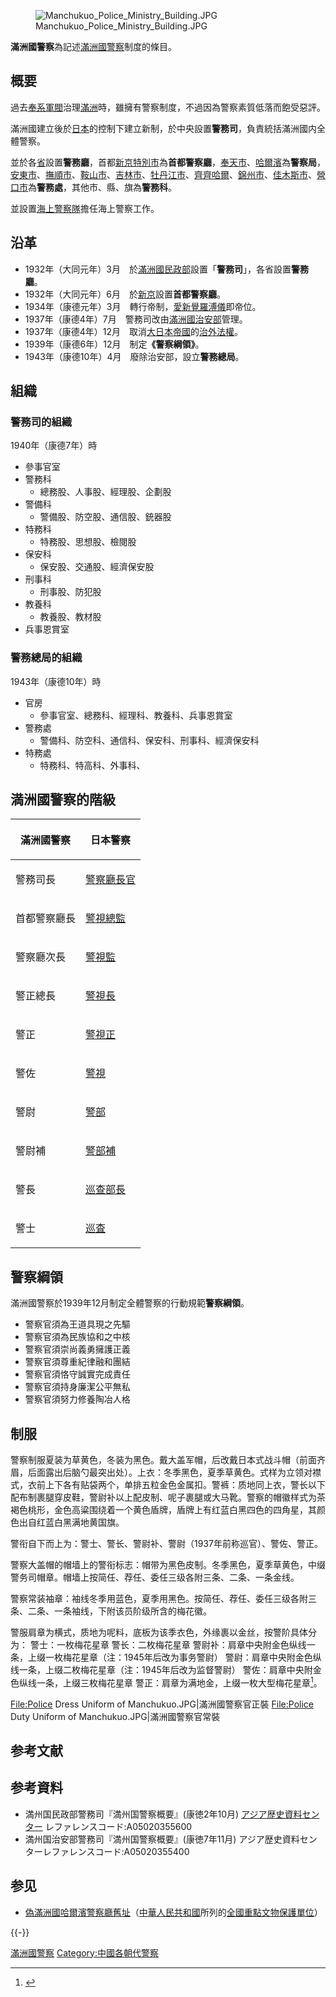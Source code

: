 [[File:Manchukuo_Police_Ministry_Building.JPG|thumb]]

'''滿洲國警察'''為記述[[滿洲國|滿洲國]][[警察|警察]]制度的條目。

== 概要 ==
過去[[奉系軍閥|奉系軍閥]]治理[[滿洲|滿洲]]時，雖擁有警察制度，不過因為警察素質低落而飽受惡評。

滿洲國建立後於[[大日本帝國|日本]]的控制下建立新制，於中央設置'''警務司'''，負責統括滿洲國内全體警察。

並於各[[滿洲國行政區劃|省]]設置'''警務廳'''，首都[[新京|新京特別市]]為'''首都警察廳'''，[[瀋陽|奉天市]]、[[哈爾濱|哈爾濱]]為'''警察局'''，[[丹東市|安東市]]、[[撫順|撫順市]]、[[鞍山|鞍山市]]、[[吉林市|吉林市]]、[[牡丹江市|牡丹江市]]、[[齊齊哈爾|齊齊哈爾]]、[[錦州|錦州市]]、[[佳木斯市|佳木斯市]]、[[營口|營口市]]為'''警務處'''，其他市、縣、旗為'''警務科'''。

並設置[[海上警察隊_(滿洲國)|海上警察隊]]擔任海上警察工作。

==沿革==
*1932年（大同元年）3月　於[[滿洲國民政部|滿洲國民政部]]設置「'''警務司'''」，各省設置'''警務廳'''。
*1932年（大同元年）6月　於[[新京|新京]]設置'''首都警察廳'''。
*1934年（康德元年）3月　轉行帝制，[[愛新覺羅溥儀|愛新覺羅溥儀]]即帝位。
*1937年（康德4年）7月　警務司改由[[滿洲國治安部|滿洲國治安部]]管理。
*1937年（康德4年）12月　取消[[大日本帝國|大日本帝國]]的[[治外法權|治外法權]]。
*1939年（康德6年）12月　制定'''《警察綱領》'''。
*1943年（康德10年）4月　廢除治安部，設立'''警務總局'''。

==組織==
===警務司的組織===
1940年（康德7年）時
*參事官室
*警務科
**總務股、人事股、經理股、企劃股
*警備科
**警備股、防空股、通信股、銃器股
*特務科
**特務股、思想股、檢閱股
*保安科
**保安股、交通股、經濟保安股
*刑事科
**刑事股、防犯股
*教養科
**教養股、教材股
*兵事恩賞室
=== 警務總局的組織 ===
1943年（康德10年）時
*官房
**參事官室、總務科、經理科、教養科、兵事恩賞室
*警務處
**警備科、防空科、通信科、保安科、刑事科、經濟保安科
*特務處
**特務科、特高科、外事科、

==満洲國警察的階級==
{| class="wikitable"
|-
! 滿洲國警察
! 日本警察
|-
| 警務司長
| [[警察廳長官|警察廳長官]]
|-
| 首都警察廳長
| [[警視總監|警視總監]]
|-
|警察廳次長
| [[警視監|警視監]]
|-
|警正總長
|[[警視長|警視長]]
|-
| 警正
| [[警視正|警視正]]
|-
| 警佐
| [[警視|警視]]
|-
| 警尉
| [[警部|警部]]
|-
| 警尉補
| [[警部補|警部補]]
|-
| 警長
| [[巡查部長|巡查部長]]
|-
| 警士
| [[巡査|巡査]]
|}

==警察綱領==
滿洲國警察於1939年12月制定全體警察的行動規範'''警察綱領'''。
*警察官須為王道具現之先驅
*警察官須為民族協和之中核
*警察官須崇尚義勇擁護正義
*警察官須尊重紀律融和團結
*警察官須恪守誠實完成責任
*警察官須持身廉潔公平無私
*警察官須努力修養陶冶人格

==制服==
警察制服夏装为草黄色，冬装为黑色。戴大盖军帽，后改戴日本式战斗帽（前面齐眉，后面露出后脑勺最突出处）。上衣：冬季黑色，夏季草黄色。式样为立领对襟式，衣前上下各有贴袋两个，单排五粒金色金属扣。警裤：质地同上衣，警长以下配布制裹腿穿皮鞋，警尉补以上配皮制、呢子裹腿或大马靴。警察的帽徽样式为茶褐色桃形，金色高粱围绕着一个黄色盾牌，盾牌上有红蓝白黑四色的四角星，其颜色出自红蓝白黑满地黄国旗。

警衔自下而上为：警士、警长、警尉补、警尉（1937年前称巡官）、警佐、警正。

警察大盖帽的帽墙上的警衔标志：帽带为黑色皮制。冬季黑色，夏季草黄色，中缀警务司帽章。帽墙上按简任、荐任、委任三级各附三条、二条、一条金线。

警察常装袖章：袖线冬季用蓝色，夏季用黑色。按简任、荐任、委任三级各附三条、二条、一条袖线，下附该员阶级所含的梅花徽。

警服肩章为横式，质地为呢料，底板为该季衣色，外缘裹以金丝，按警阶具体分为： 警士：一枚梅花星章 警长：二枚梅花星章 警尉补：肩章中央附金色纵线一条，上缀一枚梅花星章（注：1945年后改为事务警尉） 警尉：肩章中央附金色纵线一条，上缀二枚梅花星章（注：1945年后改为监督警尉） 警佐：肩章中央附金色纵线一条，上缀三枚梅花星章 警正：肩章为满地金，上缀一枚大型梅花星章<ref>{{cite web |language=zh-hans |publisher=搜狐网 |title=伪满警察制度和伪满军队历史 |url=http://roll.sohu.com/20130705/n380758677.shtml |author=来源：搜狐网 |date=2017-12-18 |accessdate=2018-06-11 |archive-date=2018-06-12 |archive-url=https://web.archive.org/web/20180612141250/http://roll.sohu.com/20130705/n380758677.shtml |dead-url=yes }}</ref>。

<gallery>
File:Police Dress Uniform of Manchukuo.JPG|滿洲國警察官正裝
File:Police Duty Uniform of Manchukuo.JPG|滿洲國警察官常裝
</gallery>

== 参考文献 ==
{{Reflist}}
== 参考資料 ==
* 満州国民政部警務司『満州国警察概要』(康徳2年10月) [http://www.jacar.go.jp/ アジア歴史資料センター] {{Wayback|url=http://www.jacar.go.jp/ |date=20191116014326 }}レファレンスコード:A05020355600
* 満州国治安部警務司『満州国警察概要』(康徳7年11月) アジア歴史資料センターレファレンスコード:A05020355400

== 参见 ==
{{Portal box|中华民国|第二次世界大战|警察与执法}}
* [[偽滿洲國哈爾濱警察廳舊址|偽滿洲國哈爾濱警察廳舊址]]（[[中華人民共和國|中華人民共和國]]所列的[[全國重點文物保護單位|全國重點文物保護單位]]）

{{-}}
{{滿洲國政府機構}} 

[[Category:滿洲國警察|]]
[[Category:中國各朝代警察|Category:中國各朝代警察]]